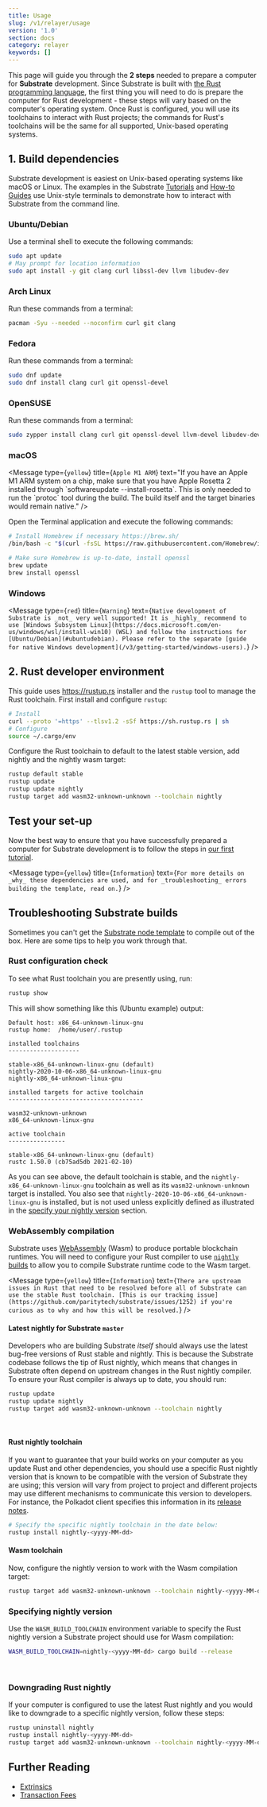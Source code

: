 ```yaml
---
title: Usage
slug: /v1/relayer/usage
version: '1.0'
section: docs
category: relayer
keywords: []
---
```


This page will guide you through the **2 steps** needed to prepare a computer for **Substrate** development.
Since Substrate is built with [the Rust programming language](https://www.rust-lang.org/), the first
thing you will need to do is prepare the computer for Rust development - these steps will vary based
on the computer's operating system. Once Rust is configured, you will use its toolchains to interact
with Rust projects; the commands for Rust's toolchains will be the same for all supported,
Unix-based operating systems.

## 1. Build dependencies

Substrate development is easiest on Unix-based operating systems like macOS or Linux. The examples
in the Substrate [Tutorials](/tutorials) and [How-to Guides](/how-to-guides)
use Unix-style terminals to demonstrate how to interact with Substrate from the command line.

### Ubuntu/Debian

Use a terminal shell to execute the following commands:

```bash
sudo apt update
# May prompt for location information
sudo apt install -y git clang curl libssl-dev llvm libudev-dev
```

### Arch Linux

Run these commands from a terminal:

```bash
pacman -Syu --needed --noconfirm curl git clang
```

### Fedora

Run these commands from a terminal:

```bash
sudo dnf update
sudo dnf install clang curl git openssl-devel
```

### OpenSUSE

Run these commands from a terminal:

```bash
sudo zypper install clang curl git openssl-devel llvm-devel libudev-devel
```

### macOS

<Message
  type={`yellow`}
  title={`Apple M1 ARM`}
  text="If you have an Apple M1 ARM system on a chip, make sure that you have Apple Rosetta 2 installed through \`softwareupdate --install-rosetta\`. This is only needed to run the \`protoc\` tool during the build. The build itself and the target binaries would remain native."
/>

Open the Terminal application and execute the following commands:

```bash
# Install Homebrew if necessary https://brew.sh/
/bin/bash -c "$(curl -fsSL https://raw.githubusercontent.com/Homebrew/install/master/install.sh)"

# Make sure Homebrew is up-to-date, install openssl
brew update
brew install openssl
```

### Windows

<Message
  type={`red`}
  title={`Warning`}
  text={`
Native development of Substrate is _not_ very well supported! It is _highly_ recommend to
use [Windows Subsystem Linux](https://docs.microsoft.com/en-us/windows/wsl/install-win10) (WSL)
and follow the instructions for [Ubuntu/Debian](#ubuntudebian). Please refer to the separate
[guide for native Windows development](/v3/getting-started/windows-users).
  `}
/>

## 2. Rust developer environment

This guide uses <https://rustup.rs> installer and the `rustup` tool to manage the Rust toolchain.
First install and configure `rustup`:

```bash
# Install
curl --proto '=https' --tlsv1.2 -sSf https://sh.rustup.rs | sh
# Configure
source ~/.cargo/env
```

Configure the Rust toolchain to default to the latest stable version, add nightly and the nightly wasm target:

```bash
rustup default stable
rustup update
rustup update nightly
rustup target add wasm32-unknown-unknown --toolchain nightly
```

## Test your set-up

Now the best way to ensure that you have successfully prepared a computer for Substrate
development is to follow the steps in [our first tutorial](/tutorials/v3/create-your-first-substrate-chain).

<Message
  type={`yellow`}
  title={`Information`}
  text={`For more details on _why_ these dependencies are used, and for _troubleshooting_ errors building the template, read on.`}
/>

## Troubleshooting Substrate builds

Sometimes you can't get the [Substrate node template](https://github.com/substrate-developer-hub/substrate-node-template)
to compile out of the box. Here are some tips to help you work through that.

### Rust configuration check

To see what Rust toolchain you are presently using, run:

```bash
rustup show
```

This will show something like this (Ubuntu example) output:

```text
Default host: x86_64-unknown-linux-gnu
rustup home:  /home/user/.rustup

installed toolchains
--------------------

stable-x86_64-unknown-linux-gnu (default)
nightly-2020-10-06-x86_64-unknown-linux-gnu
nightly-x86_64-unknown-linux-gnu

installed targets for active toolchain
--------------------------------------

wasm32-unknown-unknown
x86_64-unknown-linux-gnu

active toolchain
----------------

stable-x86_64-unknown-linux-gnu (default)
rustc 1.50.0 (cb75ad5db 2021-02-10)
```

As you can see above, the default toolchain is stable, and the
`nightly-x86_64-unknown-linux-gnu` toolchain as well as its `wasm32-unknown-unknown` target is installed.
You also see that `nightly-2020-10-06-x86_64-unknown-linux-gnu` is installed, but is not used unless explicitly defined as illustrated in the [specify your nightly version](#specifying-nightly-version)
section.

### WebAssembly compilation

Substrate uses [WebAssembly](https://webassembly.org) (Wasm) to produce portable blockchain
runtimes. You will need to configure your Rust compiler to use
[`nightly` builds](https://doc.rust-lang.org/book/appendix-07-nightly-rust.html) to allow you to
compile Substrate runtime code to the Wasm target.

<Message
  type={`yellow`}
  title={`Information`}
  text={`There are upstream issues in Rust that need to be resolved before all of Substrate can use
the stable Rust toolchain.
[This is our tracking issue](https://github.com/paritytech/substrate/issues/1252)
if you're curious as to why and how this will be resolved.`}
/>

#### Latest nightly for Substrate `master`

Developers who are building Substrate _itself_ should always use the latest bug-free versions of
Rust stable and nightly. This is because the Substrate codebase follows the tip of Rust nightly,
which means that changes in Substrate often depend on upstream changes in the Rust nightly compiler.
To ensure your Rust compiler is always up to date, you should run:

```bash
rustup update
rustup update nightly
rustup target add wasm32-unknown-unknown --toolchain nightly
```

<br />
<Message
  type={`gray`}
  title={`Note`}
  text={`It may be necessary to occasionally rerun \`rustup update\` if a change in the upstream Substrate
codebase depends on a new feature of the Rust compiler. When you do this, both your nightly
and stable toolchains will be pulled to the most recent release, and for nightly, it is
generally _not_ expected to compile WASM without error (although it very often does).
Be sure to [specify your nightly version](#specifying-nightly-version) if you get WASM build errors
from \`rustup\` and [downgrade nightly as needed](#downgrading-rust-nightly).`}
/>

#### Rust nightly toolchain

If you want to guarantee that your build works on your computer as you update Rust and other
dependencies, you should use a specific Rust nightly version that is known to be
compatible with the version of Substrate they are using; this version will vary from project to
project and different projects may use different mechanisms to communicate this version to
developers. For instance, the Polkadot client specifies this information in its
[release notes](https://github.com/paritytech/polkadot/releases).

```bash
# Specify the specific nightly toolchain in the date below:
rustup install nightly-<yyyy-MM-dd>
```

#### Wasm toolchain

Now, configure the nightly version to work with the Wasm compilation target:

```bash
rustup target add wasm32-unknown-unknown --toolchain nightly-<yyyy-MM-dd>
```

### Specifying nightly version

Use the `WASM_BUILD_TOOLCHAIN` environment variable to specify the Rust nightly version a Substrate
project should use for Wasm compilation:

```bash
WASM_BUILD_TOOLCHAIN=nightly-<yyyy-MM-dd> cargo build --release
```

<br />
<Message
  type={`yellow`}
  title={`Information`}
  text={`Note that this only builds _the runtime_ with the specified nightly. The rest of project will be
compiled with **your default toolchain**, i.e. the latest installed stable toolchain.`}
/>

### Downgrading Rust nightly

If your computer is configured to use the latest Rust nightly and you would like to downgrade to a
specific nightly version, follow these steps:

```sh
rustup uninstall nightly
rustup install nightly-<yyyy-MM-dd>
rustup target add wasm32-unknown-unknown --toolchain nightly-<yyyy-MM-dd>
```

## Further Reading

- [Extrinsics](/v3/concepts/extrinsics)
- [Transaction Fees](/v3/runtime/weights-and-fees)
